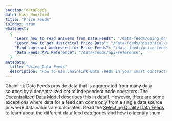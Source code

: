 ```yaml
---
section: dataFeeds
date: Last Modified
title: "Price Feeds"
isIndex: true
whatsnext:
  {
    "Learn how to read answers from Data Feeds": "/data-feeds/using-data-feeds",
    "Learn how to get Historical Price Data": "/data-feeds/historical-data",
    "Find contract addresses for Price Feeds": "/data-feeds/price-feeds/addresses",
    "Data Feeds API Reference": "/data-feeds/api-reference",
  }
metadata:
  title: "Using Data Feeds"
  description: "How to use Chainlink Data Feeds in your smart contracts."
---
```


Chainlink Data Feeds provide data that is aggregated from many data sources by a decentralized set of independent node operators. The [Decentralized Data Model](/architecture-overview/architecture-decentralized-model?parent=dataFeeds) describes this in detail. However, there are some exceptions where data for a feed can come only from a single data source or where data values are calculated. Read the [Selecting Quality Data Feeds](/data-feeds/selecting-data-feeds) to learn about the different data feed categories and how to identify them.

